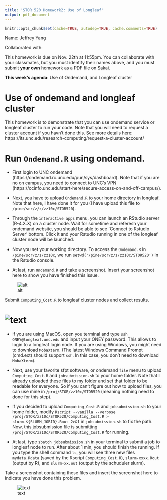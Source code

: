---
title: 'STOR 520 Homework2: Use of Longleaf'
output: pdf_document
---

```{r, include=FALSE}
knitr::opts_chunk$set(cache=TRUE, autodep=TRUE, cache.comments=TRUE)
```

Name:  Jeffrey Yang

Collaborated with:  

This homework is due on Nov. 22th at 11:55pm. You can collaborate with your classmates, but you must identify their names above, and you must submit **your own** homework as a PDF file on Sakai.


**This week's agenda**: Use of Ondemand, and Longleaf cluster

Use of ondemand and longleaf cluster
===
This homework is to demonstrate that you can use ondemand service or longleaf cluster to run your code. Note that you will need to request a cluster account if you havn't done this. See more details here: https://its.unc.edu/research-computing/request-a-cluster-account/


Run `Ondemand.R` using ondemand.
===

- First login to UNC ondemand (https://ondemand.rc.unc.edu/pun/sys/dashboard). Note that if you are no on campus, you need to connect to UNC's VPN (https://ccinfo.unc.edu/start-here/secure-access-on-and-off-campus/).

- Next, you have to upload `Ondemand.R` to your home directory in longleaf.  Note that here, I have done it for you (I have upload this file to `/pine/scr/z/z/zz10c/STOR520`). 


- Through the `interactive apps` menu, you can  launch an RStudio server (R-4.X.X) on a cluster node. Wait for sometime and referesh your ondemand website, you should be able to see `Connect to Rstudio Server' bottom. Click it and your Rstudio running in one of the longleaf cluster node will be launched.  

- Now you set your working directory. To access the `Ondemand.R` in `/pine/scr/z/z/zz10c`, we run `setwd('/pine/scr/z/z/zz10c/STOR520')` in the Rstudio console. 

- At last, run `Ondemand.R` and take a screenshot. Insert your screenshot here to show you have finished this issue. 

![alt](C:/Users/jyang19/Documents/addhw1.png)


 Submit `Computing_Cost.R` to longleaf cluster nodes and collect results.
 
![text](C:/Users/jyang19/Pictures/Screenshots/Screenshot-74.png)
===

- If you are using MacOS, open you terminal and type `ssh ONEY@longleaf.unc.edu` and input your ONEY password. This allows to login to a longleaf login node. If you are using Windows, you might need to download `MobaXterm`. (The latest Windows Command Prompt (cmd.ext) should support `ssh`. In this case, you don't need to download `MobaXterm`).

- Next, use your favorite sfpt software, or ondemand `file` menu to upload `Computing_Cost.R` and `jobsubmission.sh` to your home folder. Note that I already uploaded these files to my folder and set that folder to be readable for everyone. So if you can't figure out how to upload files, you can use mine in `/proj/STOR/zz10c/STOR520` (meaning nothing need to done for this step). 

- If you decided to upload `Computing_Cost.R` and `jobsubmission.sh` to your home folder, modify `Rscript --vanilla --verbose /proj/STOR/zz10c/STOR520/Computing_Cost.R > slurm-${SLURM_JOBID}.Rout 2>&1` in `jobsubmission.sh` to fix the path. Now, this jobsubmission file is submitting `/proj/STOR/zz10c/STOR520/Computing_Cost.R` for running. 

- At last, type `sbatch jobsubmission.sh` in your terminal to submit a job to longleaf node to run. After about 1 min, you should finish the running. If you type the shell command `ls`, you will see three new files `mydata.Rdata` (saved by the Rscript `Computing_Cost.R`), `slurm-xxxx.Rout` (output by R), and `slurm-xx.out` (output by the schuduler slurm). 

Take a screenshot containing these files and insert the screenshot here to indicate you have done this problem. 

![text](C:/Users/jyang19/Pictures/Screenshots/addhw1-1.png)